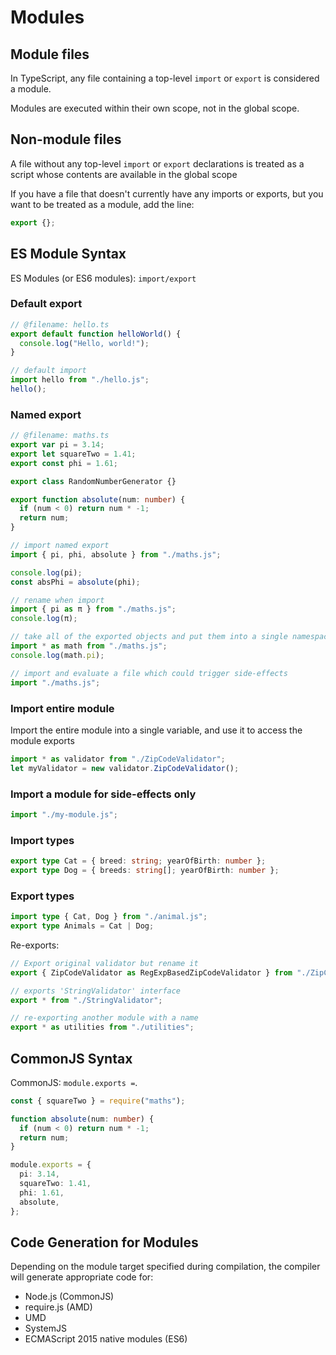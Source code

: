 # Modules

## Module files

In TypeScript, any file containing a top-level `import` or `export` is considered a module.

Modules are executed within their own scope, not in the global scope. 


## Non-module files

A file without any top-level `import` or `export` declarations is treated as a script whose contents are available in the global scope 

If you have a file that doesn't currently have any imports or exports, but you want to be treated as a module, add the line:

```ts
export {};
```


## ES Module Syntax

ES Modules (or ES6 modules): `import/export`

### Default export

```ts
// @filename: hello.ts
export default function helloWorld() {
  console.log("Hello, world!");
}

// default import
import hello from "./hello.js";
hello();
```

### Named export

```ts
// @filename: maths.ts
export var pi = 3.14;
export let squareTwo = 1.41;
export const phi = 1.61;

export class RandomNumberGenerator {}

export function absolute(num: number) {
  if (num < 0) return num * -1;
  return num;
}

// import named export
import { pi, phi, absolute } from "./maths.js";

console.log(pi);
const absPhi = absolute(phi);

// rename when import
import { pi as π } from "./maths.js";
console.log(π);

// take all of the exported objects and put them into a single namespace using `* as name`
import * as math from "./maths.js";
console.log(math.pi);

// import and evaluate a file which could trigger side-effects
import "./maths.js";
```


### Import entire module

Import the entire module into a single variable, and use it to access the module exports

```ts
import * as validator from "./ZipCodeValidator";
let myValidator = new validator.ZipCodeValidator();
```


### Import a module for side-effects only

```ts
import "./my-module.js";
```


### Import types

```ts
export type Cat = { breed: string; yearOfBirth: number };
export type Dog = { breeds: string[]; yearOfBirth: number };
```


### Export types
```ts
import type { Cat, Dog } from "./animal.js";
export type Animals = Cat | Dog;
```

Re-exports:
```ts
// Export original validator but rename it
export { ZipCodeValidator as RegExpBasedZipCodeValidator } from "./ZipCodeValidator";

// exports 'StringValidator' interface
export * from "./StringValidator";

// re-exporting another module with a name
export * as utilities from "./utilities";
```


## CommonJS Syntax

CommonJS: `module.exports =`.

```ts
const { squareTwo } = require("maths");

function absolute(num: number) {
  if (num < 0) return num * -1;
  return num;
}

module.exports = {
  pi: 3.14,
  squareTwo: 1.41,
  phi: 1.61,
  absolute,
};
```

## Code Generation for Modules

Depending on the module target specified during compilation, the compiler will generate appropriate code for:
- Node.js (CommonJS)
- require.js (AMD)
- UMD
- SystemJS
- ECMAScript 2015 native modules (ES6)
